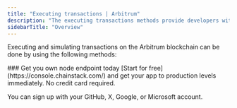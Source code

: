 ---
title: "Executing transactions | Arbitrum"
description: "The executing transactions methods provide developers with a flexible set of tools for interacting with the Arbitrum network. Specifically, these methods can be used to execute function calls on smart contracts, sign transactions with a private key, and submit signed transactions to the network for execution."
sidebarTitle: "Overview"
---

Executing and simulating transactions on the Arbitrum blockchain can be done by using the following methods:

<CardGroup>
<Card title="eth_call" href="/api-reference/arbitrum_node_api/execute_transactions/eth_call" icon="angle-right" iconType="solid" horizontal />
<Card title="eth_sendRawTransaction" href="/api-reference/arbitrum_node_api/execute_transactions/eth_sendRawTransaction" icon="angle-right" iconType="solid" horizontal />
</CardGroup>

<Check>
  ### Get you own node endpoint today
  [Start for free](https://console.chainstack.com/) and get your app to production levels immediately. No credit card required.

  You can sign up with your GitHub, X, Google, or Microsoft account.
</Check>
